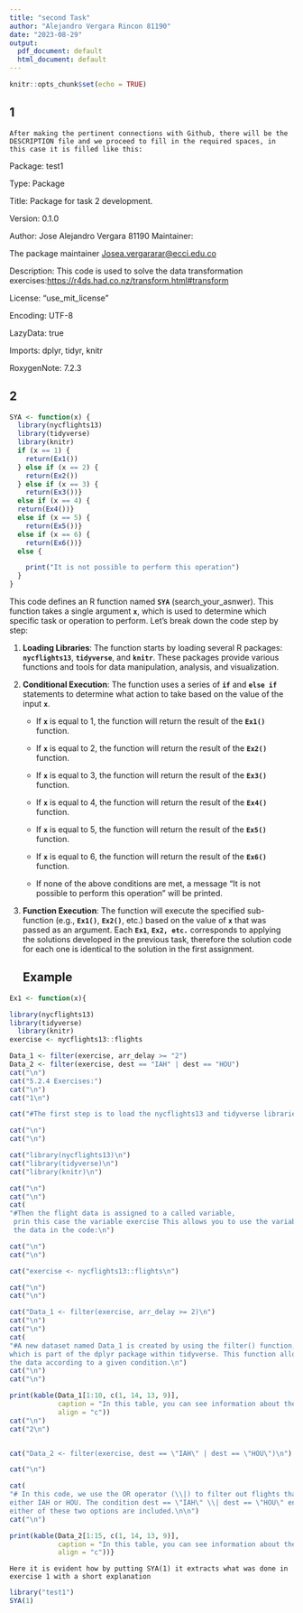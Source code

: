 ```yaml
---
title: "second Task"
author: "Alejandro Vergara Rincon 81190"
date: "2023-08-29"
output:
  pdf_document: default
  html_document: default
---
```


```r
knitr::opts_chunk$set(echo = TRUE)
```

## 1

```         
After making the pertinent connections with Github, there will be the DESCRIPTION file and we proceed to fill in the required spaces, in this case it is filled like this:
```

Package: test1

Type: Package

Title: Package for task 2 development.

Version: 0.1.0

Author: Jose Alejandro Vergara 81190 Maintainer:

The package maintainer [Josea.vergararar\@ecci.edu.co](mailto:Josea.vergararar@ecci.edu.co){.email}

Description: This code is used to solve the data transformation exercises:<https://r4ds.had.co.nz/transform.html#transform>

License: "use_mit_license"

Encoding: UTF-8

LazyData: true

Imports: dplyr, tidyr, knitr

RoxygenNote: 7.2.3

## 2

```r
SYA <- function(x) {
  library(nycflights13)
  library(tidyverse)
  library(knitr)
  if (x == 1) {
    return(Ex1())
  } else if (x == 2) {
    return(Ex2())
  } else if (x == 3) {
    return(Ex3())}
  else if (x == 4) {
  return(Ex4())}
  else if (x == 5) {
    return(Ex5())}
  else if (x == 6) {
    return(Ex6())}
  else {

    print("It is not possible to perform this operation")
  }
}
```

This code defines an R function named **`SYA`** (search_your_asnwer). This function takes a single argument **`x`**, which is used to determine which specific task or operation to perform. Let's break down the code step by step:

1.  **Loading Libraries**: The function starts by loading several R packages: **`nycflights13`**, **`tidyverse`**, and **`knitr`**. These packages provide various functions and tools for data manipulation, analysis, and visualization.

2.  **Conditional Execution**: The function uses a series of **`if`** and **`else if`** statements to determine what action to take based on the value of the input **`x`**.

    -   If **`x`** is equal to 1, the function will return the result of the **`Ex1()`** function.

    -   If **`x`** is equal to 2, the function will return the result of the **`Ex2()`** function.

    -   If **`x`** is equal to 3, the function will return the result of the **`Ex3()`** function.

    -   If **`x`** is equal to 4, the function will return the result of the **`Ex4()`** function.

    -   If **`x`** is equal to 5, the function will return the result of the **`Ex5()`** function.

    -   If **`x`** is equal to 6, the function will return the result of the **`Ex6()`** function.

    -   If none of the above conditions are met, a message "It is not possible to perform this operation" will be printed.

3.  **Function Execution**: The function will execute the specified sub-function (e.g., **`Ex1()`**, **`Ex2()`**, etc.) based on the value of **`x`** that was passed as an argument. Each **`Ex1`**, **`Ex2, etc.`** corresponds to applying the solutions developed in the previous task, therefore the solution code for each one is identical to the solution in the first assignment.

    ## Example

```r
Ex1 <- function(x){

library(nycflights13)
library(tidyverse)
  library(knitr)
exercise <- nycflights13::flights

Data_1 <- filter(exercise, arr_delay >= "2")
Data_2 <- filter(exercise, dest == "IAH" | dest == "HOU")
cat("\n")
cat("5.2.4 Exercises:")
cat("\n")
cat("1\n")

cat("#The first step is to load the nycflights13 and tidyverse libraries:\n")

cat("\n")
cat("\n")

cat("library(nycflights13)\n")
cat("library(tidyverse)\n")
cat("library(knitr)\n")

cat("\n")
cat("\n")
cat(
"#Then the flight data is assigned to a called variable,
 prin this case the variable exercise This allows you to use the variable exercise to reference
 the data in the code:\n")

cat("\n")
cat("\n")

cat("exercise <- nycflights13::flights\n")

cat("\n")
cat("\n")

cat("Data_1 <- filter(exercise, arr_delay >= 2)\n")
cat("\n")
cat("\n")
cat(
"#A new dataset named Data_1 is created by using the filter() function,
which is part of the dplyr package within tidyverse. This function allows you to filter
the data according to a given condition.\n")
cat("\n")
cat("\n")

print(kable(Data_1[1:10, c(1, 14, 13, 9)],
            caption = "In this table, you can see information about the flights.",
            align = "c"))
cat("\n")
cat("2\n")


cat("Data_2 <- filter(exercise, dest == \"IAH\" | dest == \"HOU\")\n")

cat("\n")

cat(
"# In this code, we use the OR operator (\\|) to filter out flights that are bound for Houston,
either IAH or HOU. The condition dest == \"IAH\" \\| dest == \"HOU\" ensures that flights that meet
either of these two options are included.\n\n")
cat("\n")

print(kable(Data_2[1:15, c(1, 14, 13, 9)],
            caption = "In this table, you can see information about the flights and destinations.",
            align = "c"))}
```

```         
Here it is evident how by putting SYA(1) it extracts what was done in exercise 1 with a short explanation
```

```r
library("test1")
SYA(1)
```
